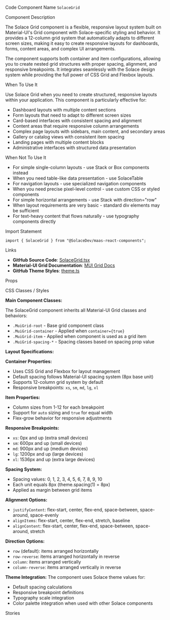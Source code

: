 
<Meta of={SolaceGridStories} />

<Title>Solace Grid</Title>

<Description of={SolaceGridStories} />

<Subtitle>Code Component Name</Subtitle>
`SolaceGrid`

<Subtitle>Component Description</Subtitle>

The Solace Grid component is a flexible, responsive layout system built on Material-UI's Grid component with Solace-specific styling and behavior. It provides a 12-column grid system that automatically adapts to different screen sizes, making it easy to create responsive layouts for dashboards, forms, content areas, and complex UI arrangements.

The component supports both container and item configurations, allowing you to create nested grid structures with proper spacing, alignment, and responsive breakpoints. It integrates seamlessly with the Solace design system while providing the full power of CSS Grid and Flexbox layouts.

<Subtitle>When To Use It</Subtitle>

Use Solace Grid when you need to create structured, responsive layouts within your application. This component is particularly effective for:

- Dashboard layouts with multiple content sections
- Form layouts that need to adapt to different screen sizes
- Card-based interfaces with consistent spacing and alignment
- Content areas that require responsive column arrangements
- Complex page layouts with sidebars, main content, and secondary areas
- Gallery or catalog views with consistent item spacing
- Landing pages with multiple content blocks
- Administrative interfaces with structured data presentation

<Subtitle>When Not To Use It</Subtitle>

- For simple single-column layouts - use Stack or Box components instead
- When you need table-like data presentation - use SolaceTable
- For navigation layouts - use specialized navigation components
- When you need precise pixel-level control - use custom CSS or styled components
- For simple horizontal arrangements - use Stack with direction="row"
- When layout requirements are very basic - standard div elements may be sufficient
- For text-heavy content that flows naturally - use typography components directly

<Subtitle>Import Statement</Subtitle>

```tsx
import { SolaceGrid } from "@SolaceDev/maas-react-components";
```

<Subtitle>Links</Subtitle>

- **GitHub Source Code**: [SolaceGrid.tsx](https://github.com/SolaceDev/maas-react-components/blob/main/src/components/layout/SolaceGrid.tsx)
- **Material-UI Grid Documentation**: <a href="https://mui.com/material-ui/react-grid/" target="_blank">MUI Grid Docs</a>
- **GitHub Theme Styles**: <a href="https://github.com/SolaceDev/maas-react-components/blob/main/src/resources/theme.ts" target="_blank">theme.ts</a>

<Subtitle>Props</Subtitle>

<ArgTypes of={SolaceGridStories} />

<Subtitle>CSS Classes / Styles</Subtitle>

**Main Component Classes:**

The SolaceGrid component inherits all Material-UI Grid classes and behaviors:

- `.MuiGrid-root` - Base grid component class
- `.MuiGrid-container` - Applied when `container={true}`
- `.MuiGrid-item` - Applied when component is used as a grid item
- `.MuiGrid-spacing-*` - Spacing classes based on spacing prop value

**Layout Specifications:**

**Container Properties:**

- Uses CSS Grid and Flexbox for layout management
- Default spacing follows Material-UI spacing system (8px base unit)
- Supports 12-column grid system by default
- Responsive breakpoints: `xs`, `sm`, `md`, `lg`, `xl`

**Item Properties:**

- Column sizes from 1-12 for each breakpoint
- Support for `auto` sizing and `true` for equal width
- Flex-grow behavior for responsive adjustments

**Responsive Breakpoints:**

- `xs`: 0px and up (extra small devices)
- `sm`: 600px and up (small devices)
- `md`: 900px and up (medium devices)
- `lg`: 1200px and up (large devices)
- `xl`: 1536px and up (extra large devices)

**Spacing System:**

- Spacing values: 0, 1, 2, 3, 4, 5, 6, 7, 8, 9, 10
- Each unit equals 8px (theme.spacing(1) = 8px)
- Applied as margin between grid items

**Alignment Options:**

- `justifyContent`: flex-start, center, flex-end, space-between, space-around, space-evenly
- `alignItems`: flex-start, center, flex-end, stretch, baseline
- `alignContent`: flex-start, center, flex-end, space-between, space-around, stretch

**Direction Options:**

- `row` (default): items arranged horizontally
- `row-reverse`: items arranged horizontally in reverse
- `column`: items arranged vertically
- `column-reverse`: items arranged vertically in reverse

**Theme Integration:**
The component uses Solace theme values for:

- Default spacing calculations
- Responsive breakpoint definitions
- Typography scale integration
- Color palette integration when used with other Solace components

<Subtitle>Stories</Subtitle>

<CustomStories />

